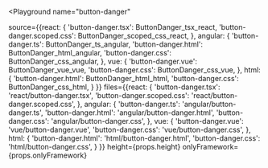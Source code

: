 

<Playground
  name="button-danger"
  
  source={{react: {
             'button-danger.tsx': ButtonDanger_tsx_react,
             'button-danger.scoped.css': ButtonDanger_scoped_css_react,
           },
           angular: {
             'button-danger.ts': ButtonDanger_ts_angular,
             'button-danger.html': ButtonDanger_html_angular,
             'button-danger.css': ButtonDanger_css_angular,
           },
           vue: {
             'button-danger.vue': ButtonDanger_vue_vue,
             'button-danger.css': ButtonDanger_css_vue,
           },
           html: {
             'button-danger.html': ButtonDanger_html_html,
             'button-danger.css': ButtonDanger_css_html,
           }
}}
  files={{react: {
            'button-danger.tsx': 'react/button-danger.tsx',
            'button-danger.scoped.css': 'react/button-danger.scoped.css',
          },
          angular: {
            'button-danger.ts': 'angular/button-danger.ts',
            'button-danger.html': 'angular/button-danger.html',
            'button-danger.css': 'angular/button-danger.css',
          },
          vue: {
            'button-danger.vue': 'vue/button-danger.vue',
            'button-danger.css': 'vue/button-danger.css',
          },
          html: {
            'button-danger.html': 'html/button-danger.html',
            'button-danger.css': 'html/button-danger.css',
          }
}}
  height={props.height}
  onlyFramework={props.onlyFramework}
></Playground>
